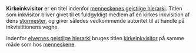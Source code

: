 {{title:Kirkeinkvisitor}}
{{author:Laura Holmegaard}}
{{timestamp:2009-09-19T18:36:02Z}}
{{copyright:Kirkeinkvisitor}}
'''Kirkeinkvisitor''' er en titel indenfor [[menneskenes gejstlige hierarki]].
Titlen som inkvisitor bliver givet til et fuldgyldigt medlem af en kirkes inkvisition af dens [[stormester (gejstlig)|stormester]], og giver således vedkommende autoritet til at handle på inkvistitionens vegne.

Indenfor [[elvernes gejstlige hierarki]] bruges titlen [[kirkeinkvisitor]] på samme måde som hos [[menneske|menneskene]].